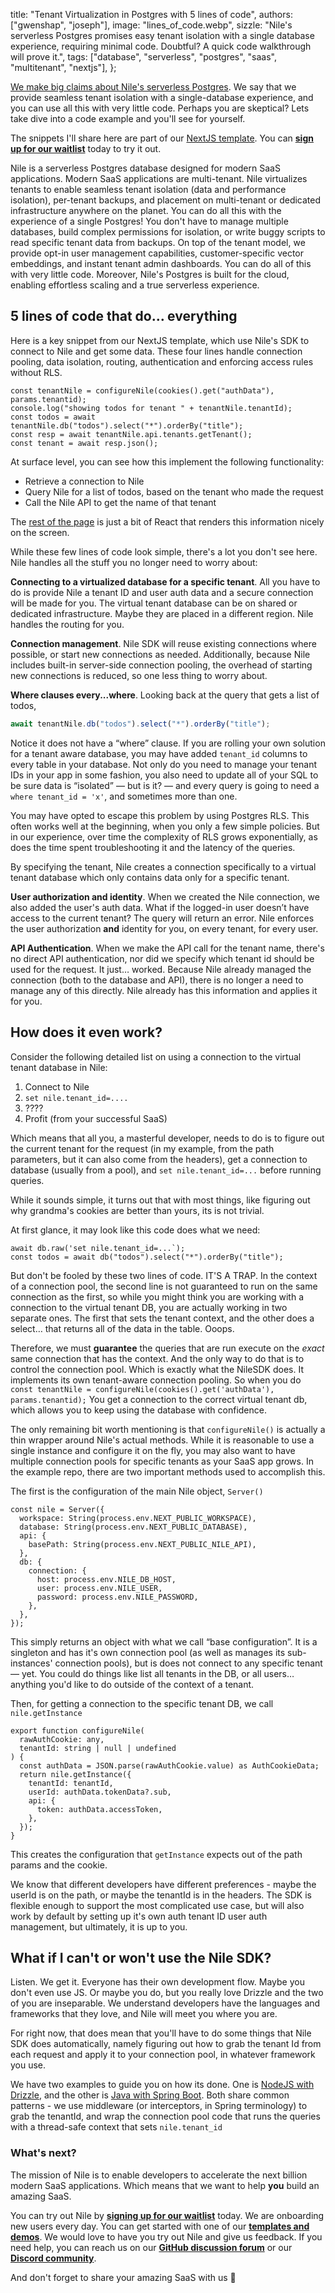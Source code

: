   title: "Tenant Virtualization in Postgres with 5 lines of code",
  authors: ["gwenshap", "joseph"],
  image: "lines_of_code.webp",
  sizzle:
    "Nile's serverless Postgres promises easy tenant isolation with a single database experience, requiring minimal code. Doubtful? A quick code walkthrough will prove it.",
  tags: ["database", "serverless", "postgres", "saas", "multitenant", "nextjs"],
};

[We make big claims about Nile's serverless Postgres](https://www.thenile.dev/blog/app/blog/introducing-nile).
We say that we provide seamless tenant isolation with a single-database experience, and you can use all this with very little code.
Perhaps you are skeptical? Lets take dive into a code example and you'll see for yourself.

The snippets I'll share here are part of our [NextJS template](https://www.thenile.dev/templates/NextJS%20application%20with%20Nile).
You can **[sign up for our waitlist](https://www.thenile.dev/)** today to try it out.

Nile is a serverless Postgres database designed for modern SaaS applications. Modern SaaS applications are multi-tenant.
Nile virtualizes tenants to enable seamless tenant isolation (data and performance isolation), per-tenant backups, and placement
on multi-tenant or dedicated infrastructure anywhere on the planet. You can do all this with the experience of a single
Postgres! You don't have to manage multiple databases, build complex permissions for isolation, or write buggy scripts
to read specific tenant data from backups. On top of the tenant model, we provide opt-in user management capabilities,
customer-specific vector embeddings, and instant tenant admin dashboards. You can do all of this with very little code.
Moreover, Nile's Postgres is built for the cloud, enabling effortless scaling and a true serverless experience.

## 5 lines of code that do… everything

Here is a key snippet from our NextJS template, which use Nile's SDK to connect to Nile and get some data.
These four lines handle connection pooling, data isolation, routing, authentication and enforcing access rules without RLS.

```tsx
const tenantNile = configureNile(cookies().get("authData"), params.tenantid);
console.log("showing todos for tenant " + tenantNile.tenantId);
const todos = await tenantNile.db("todos").select("*").orderBy("title");
const resp = await tenantNile.api.tenants.getTenant();
const tenant = await resp.json();
```

At surface level, you can see how this implement the following functionality:

- Retrieve a connection to Nile
- Query Nile for a list of todos, based on the tenant who made the request
- Call the Nile API to get the name of that tenant

The [rest of the page](https://github.com/niledatabase/niledatabase/blob/main/examples/quickstart/nextjs/app/tenants/%5Btenantid%5D/todos/page.tsx#L33)
is just a bit of React that renders this information nicely on the screen.

While these few lines of code look simple, there's a lot you don't see here. Nile handles all the stuff you no longer need
to worry about:

**Connecting to a virtualized database for a specific tenant**. All you have to do is provide Nile a tenant ID and user auth data and a secure connection will be made for you. The virtual tenant database can be on shared or dedicated infrastructure. Maybe they are placed in a different region. Nile handles the routing for you.

**Connection management**. Nile SDK will reuse existing connections where possible, or start new connections as needed. Additionally, because Nile includes built-in server-side connection pooling, the overhead of starting new connections is reduced, so one less thing to worry about.

**Where clauses every...where**. Looking back at the query that gets a list of todos,

```jsx
await tenantNile.db("todos").select("*").orderBy("title");
```

Notice it does not have a “where” clause. If you are rolling your own solution for a tenant aware database,
you may have added `tenant_id` columns to every table in your database. Not only do you need to manage your tenant
IDs in your app in some fashion, you also need to update all of your SQL to be sure data is “isolated” — but is it? —
and every query is going to need a `where tenant_id = 'x'`, and sometimes more than one.

You may have opted to escape this problem by using Postgres RLS. This often works well at the beginning, when you only a
few simple policies. But in our experience, over time the complexity of RLS grows exponentially, as does the time spent
troubleshooting it and the latency of the queries.

By specifying the tenant, Nile creates a connection specifically to a virtual tenant database which only contains data only
for a specific tenant.

**User authorization and identity**. When we created the Nile connection, we also added the user's auth data. What if the
logged-in user doesn’t have access to the current tenant? The query will return an error. Nile enforces the user
authorization **and** identity for you, on every tenant, for every user.

**API Authentication**. When we make the API call for the tenant name, there's no direct API authentication, nor did we
specify which tenant id should be used for the request. It just… worked. Because Nile already managed the connection
(both to the database and API), there is no longer a need to manage any of this directly. Nile already has this
information and applies it for you.

## How does it even work?

Consider the following detailed list on using a connection to the virtual tenant database in Nile:

1. Connect to Nile
2. `set nile.tenant_id=....`
3. ????
4. Profit (from your successful SaaS)

Which means that all you, a masterful developer, needs to do is to figure out the current tenant for the request
(in my example, from the path parameters, but it can also come from the headers), get a connection to database
(usually from a pool), and `set nile.tenant_id=...` before running queries.

While it sounds simple, it turns out that with most things, like figuring out why grandma's cookies are better than yours,
its is not trivial.

At first glance, it may look like this code does what we need:

```tsx
await db.raw('set nile.tenant_id=...`);
const todos = await db("todos").select("*").orderBy("title");
```

But don't be fooled by these two lines of code. IT'S A TRAP. In the context of a connection pool, the second line is not
guaranteed to run on the same connection as the first, so while you might think you are working with a connection to the
virtual tenant DB, you are actually working in two separate ones. The first that sets the tenant context, and the other
does a select… that returns all of the data in the table. Ooops.

Therefore, we must **guarantee** the queries that are run execute on the _exact_ same connection that has the context.
And the only way to do that is to control the connection pool. Which is exactly what the NileSDK does. It implements its
own tenant-aware connection pooling. So when you do `const tenantNile = configureNile(cookies().get('authData'), params.tenantid);`
You get a connection to the correct virtual tenant db, which allows you to keep using the database with confidence.

The only remaining bit worth mentioning is that `configureNile()` is actually a thin wrapper around Nile's actual methods.
While it is reasonable to use a single instance and configure it on the fly, you may also want to have multiple
connection pools for specific tenants as your SaaS app grows. In the example repo, there are two important methods
used to accomplish this.

The first is the configuration of the main Nile object, `Server()`

```tsx
const nile = Server({
  workspace: String(process.env.NEXT_PUBLIC_WORKSPACE),
  database: String(process.env.NEXT_PUBLIC_DATABASE),
  api: {
    basePath: String(process.env.NEXT_PUBLIC_NILE_API),
  },
  db: {
    connection: {
      host: process.env.NILE_DB_HOST,
      user: process.env.NILE_USER,
      password: process.env.NILE_PASSWORD,
    },
  },
});
```

This simply returns an object with what we call “base configuration”. It is a singleton and has it's own connection pool
(as well as manages its sub-instances' connection pools), but is does not connect to any specific tenant — yet.
You could do things like list all tenants in the DB, or all users… anything you'd like to do outside of the context of a
tenant.

Then, for getting a connection to the specific tenant DB, we call `nile.getInstance`

```tsx
export function configureNile(
  rawAuthCookie: any,
  tenantId: string | null | undefined
) {
  const authData = JSON.parse(rawAuthCookie.value) as AuthCookieData;
  return nile.getInstance({
    tenantId: tenantId,
    userId: authData.tokenData?.sub,
    api: {
      token: authData.accessToken,
    },
  });
}
```

This creates the configuration that `getInstance` expects out of the path params and the cookie.

We know that different developers have different preferences - maybe the userId is on the path, or maybe the tenantId is in
the headers. The SDK is flexible enough to support the most complicated use case, but will also work by default by
setting up it's own auth tenant ID user auth management, but ultimately, it is up to you.

## What if I can't or won't use the Nile SDK?

Listen. We get it. Everyone has their own development flow. Maybe you don't even use JS. Or maybe you do, but you really
love Drizzle and the two of you are inseparable. We understand developers have the languages and frameworks that they
love, and Nile will meet you where you are.

For right now, that does mean that you'll have to do some things that Nile SDK does automatically, namely figuring out how
to grab the tenant Id from each request and apply it to your connection pool, in whatever framework you use.

We have two examples to guide you on how its done. One is [NodeJS with Drizzle](https://github.com/niledatabase/niledatabase/tree/main/examples/quickstart/drizzle),
and the other is [Java with Spring Boot](https://github.com/niledatabase/niledatabase/tree/main/examples/quickstart/nextjs). Both share common patterns - we use middleware (or interceptors, in Spring terminology) to grab the tenantId, and wrap the connection pool code that runs the queries with a thread-safe context that sets `nile.tenant_id`

### What's next?

The mission of Nile is to enable developers to accelerate the next billion modern SaaS applications.
Which means that we want to help **you** build an amazing SaaS.

You can try out Nile by **[signing up for our waitlist](https://www.thenile.dev/)** today.
We are onboarding new users every day. You can get started with one of our **[templates and demos](https://www.thenile.dev/templates)**.
We would love to have you try out Nile and give us feedback. If you need help, you can reach us on our
**[GitHub discussion forum](https://github.com/orgs/niledatabase/discussions)** or our
**[Discord community](https://discord.com/invite/8UuBB84tTy)**.

And don't forget to share your amazing SaaS with us 🙏
